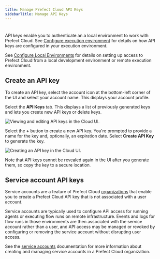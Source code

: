 ```yaml
---
title: Manage Prefect Cloud API Keys
sidebarTitle: Manage API Keys
---
```


#  <span class="badge cloud"></span>

API keys enable you to authenticate an a local environment to work with Prefect Cloud. See [Configure execution environment](#configure-execution-environment) for details on how API keys are configured in your execution environment.

See [Configure Local Environments](/2.7.11/ui/cloud-local-environment/) for details on setting up access to Prefect Cloud from a local development environment or remote execution environment.

## Create an API key

To create an API key, select the account icon at the bottom-left corner of the UI and select your account name. This displays your account profile.

Select the **API Keys** tab. This displays a list of previously generated keys and lets you create new API keys or delete keys.

![Viewing and editing API keys in the Cloud UI.](../img/ui/cloud-api-keys.png)

Select the **+** button to create a new API key. You're prompted to provide a name for the key and, optionally, an expiration date. Select **Create API Key** to generate the key.

![Creating an API key in the Cloud UI.](../img/ui/cloud-new-api-key.png)

Note that API keys cannot be revealed again in the UI after you generate them, so copy the key to a secure location.

## Service account API keys <span class="badge orgs"></span>

Service accounts are a feature of Prefect Cloud [organizations](/2.7.11/ui/organizations/) that enable you to create a Prefect Cloud API key that is not associated with a user account. 

Service accounts are typically used to configure API access for running agents or executing flow runs on remote infrastructure. Events and logs for flow runs in those environments are then associated with the service account rather than a user, and API access may be managed or revoked by configuring or removing the service account without disrupting user access.

See the [service accounts](/2.7.11/ui/service-accounts/) documentation for more information about creating and managing service accounts in a Prefect Cloud organization.
